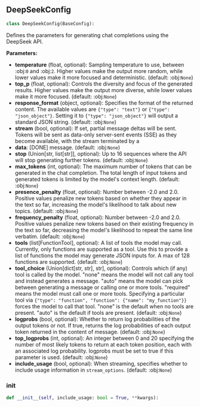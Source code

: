 <a id="camel.configs.deepseek_config"></a>

<a id="camel.configs.deepseek_config.DeepSeekConfig"></a>

## DeepSeekConfig

```python
class DeepSeekConfig(BaseConfig):
```

Defines the parameters for generating chat completions using the
DeepSeek API.

**Parameters:**

- **temperature** (float, optional): Sampling temperature to use, between :obj:`0` and :obj:`2`. Higher values make the output more random, while lower values make it more focused and deterministic. (default: :obj:`None`)
- **top_p** (float, optional): Controls the diversity and focus of the generated results. Higher values make the output more diverse, while lower values make it more focused. (default: :obj:`None`)
- **response_format** (object, optional): Specifies the format of the returned content. The available values are `{"type": "text"}` or `{"type": "json_object"}`. Setting it to `{"type": "json_object"}` will output a standard JSON string. (default: :obj:`None`)
- **stream** (bool, optional): If set, partial message deltas will be sent. Tokens will be sent as data-only server-sent events (SSE) as they become available, with the stream terminated by a
- **data**: [DONE] message. (default: :obj:`None`)
- **stop** (Union[str, list[str]], optional): Up to 16 sequences where the API will stop generating further tokens. (default: :obj:`None`)
- **max_tokens** (int, optional): The maximum number of tokens that can be generated in the chat completion. The total length of input tokens and generated tokens is limited by the model's context length. (default: :obj:`None`)
- **presence_penalty** (float, optional): Number between -2.0 and 2.0. Positive values penalize new tokens based on whether they appear in the text so far, increasing the model's likelihood to talk about new topics. (default: :obj:`None`)
- **frequency_penalty** (float, optional): Number between -2.0 and 2.0. Positive values penalize new tokens based on their existing frequency in the text so far, decreasing the model's likelihood to repeat the same line verbatim. (default: :obj:`None`)
- **tools** (list[FunctionTool], optional): A list of tools the model may call. Currently, only functions are supported as a tool. Use this to provide a list of functions the model may generate JSON inputs for. A max of 128 functions are supported. (default: :obj:`None`)
- **tool_choice** (Union[dict[str, str], str], optional): Controls which (if any) tool is called by the model. "none" means the model will not call any tool and instead generates a message. "auto" means the model can pick between generating a message or calling one or more tools. "required" means the model must call one or more tools. Specifying a particular tool via `{"type": "function", "function": {"name": "my_function"}}` forces the model to call that tool. "none" is the default when no tools are present. "auto" is the default if tools are present. (default: :obj:`None`)
- **logprobs** (bool, optional): Whether to return log probabilities of the output tokens or not. If true, returns the log probabilities of each output token returned in the content of message. (default: :obj:`None`)
- **top_logprobs** (int, optional): An integer between 0 and 20 specifying the number of most likely tokens to return at each token position, each with an associated log probability. logprobs must be set to true if this parameter is used. (default: :obj:`None`)
- **include_usage** (bool, optional): When streaming, specifies whether to include usage information in `stream_options`. (default: :obj:`None`)

<a id="camel.configs.deepseek_config.DeepSeekConfig.__init__"></a>

### __init__

```python
def __init__(self, include_usage: bool = True, **kwargs):
```
